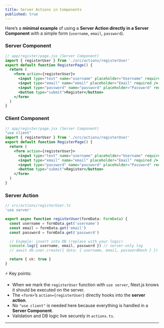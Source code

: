 ```yaml
---
title: Server Actions in Components
published: true
---
```


Here’s a **minimal example** of using a **Server Action directly in a Server Component** with a simple form (`username`, `email`, `password`).

### Server Component

```jsx
// app/register/page.jsx (Server Component)
import { registerUser } from './src/actions/registerUser'
export default function RegisterPage() {
  return (
    <form action={registerUser}>
      <input type="text" name="username" placeholder="Username" required />
      <input type="email" name="email" placeholder="Email" required />
      <input type="password" name="password" placeholder="Password" required />
      <button type="submit">Register</button>
    </form>
  )
}
```

### Client Component

```jsx
// app/register/page.jsx (Server Component)
"use client"
import { registerUser } from './src/actions/registerUser'
export default function RegisterPage() {
  return (
    <form action={registerUser}>
      <input type="text" name="username" placeholder="Username" required />
      <input type="email" name="email" placeholder="Email" required />
      <input type="password" name="password" placeholder="Password" required />
      <button type="submit">Register</button>
    </form>
  )
}
```

### Server Action

```js
// src/actions/registerUser.ts
'use server'

export async function registerUser(formData: FormData) {
  const username = formData.get('username')
  const email = formData.get('email')
  const password = formData.get('password')

  // Example: insert into DB (replace with your logic)
  console.log({ username, email, password }) // server-only log
  // await db.user.create({ data: { username, email, passwordHash } })

  return { ok: true }
}
```


⚡ Key points:

* When we mark the `registerUser` function with `use server`, Next.js knows it should be executed on the server.
* The `<form>`’s `action={registerUser}` directly hooks into the **server action**.
* No `"use client"` is needed here because everything is handled in a **Server Component**.
* Validation and DB logic live securely in `actions.ts`.

---


